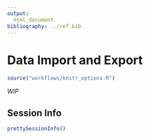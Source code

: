 ```yaml
---
output:
  html_document
bibliography: ../ref.bib
---
```


# Data Import and Export

```r
source("workflows/knitr_options.R")
```

*WIP*



## Session Info

```r
prettySessionInfo()
```
